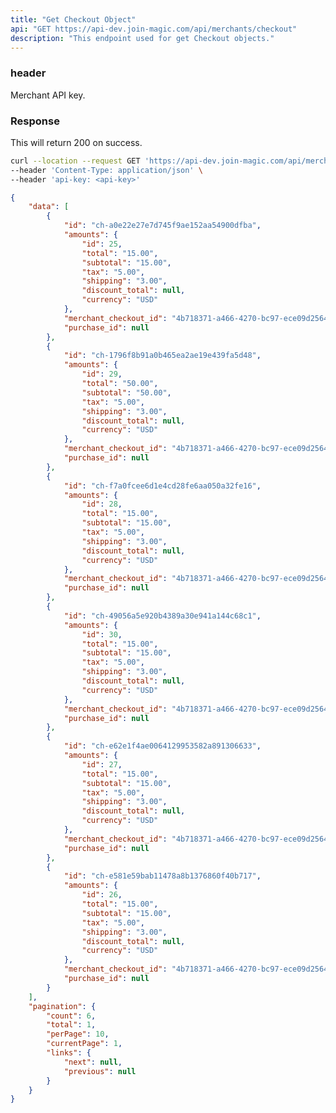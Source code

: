 ```yaml
---
title: "Get Checkout Object"
api: "GET https://api-dev.join-magic.com/api/merchants/checkout"
description: "This endpoint used for get Checkout objects."
---
```


### header
<ParamField header="api-key" type="string">
  Merchant API key.
</ParamField>

### Response

<ResponseField name="success" type="number">
  This will return 200 on success.
</ResponseField>

<RequestExample>

```bash Example Request
curl --location --request GET 'https://api-dev.join-magic.com/api/merchants/checkout' \
--header 'Content-Type: application/json' \
--header 'api-key: <api-key>'
```

</RequestExample>

<ResponseExample>

```json Response
{
    "data": [
        {
            "id": "ch-a0e22e27e7d745f9ae152aa54900dfba",
            "amounts": {
                "id": 25,
                "total": "15.00",
                "subtotal": "15.00",
                "tax": "5.00",
                "shipping": "3.00",
                "discount_total": null,
                "currency": "USD"
            },
            "merchant_checkout_id": "4b718371-a466-4270-bc97-ece09d256443",
            "purchase_id": null
        },
        {
            "id": "ch-1796f8b91a0b465ea2ae19e439fa5d48",
            "amounts": {
                "id": 29,
                "total": "50.00",
                "subtotal": "50.00",
                "tax": "5.00",
                "shipping": "3.00",
                "discount_total": null,
                "currency": "USD"
            },
            "merchant_checkout_id": "4b718371-a466-4270-bc97-ece09d256443",
            "purchase_id": null
        },
        {
            "id": "ch-f7a0fcee6d1e4cd28fe6aa050a32fe16",
            "amounts": {
                "id": 28,
                "total": "15.00",
                "subtotal": "15.00",
                "tax": "5.00",
                "shipping": "3.00",
                "discount_total": null,
                "currency": "USD"
            },
            "merchant_checkout_id": "4b718371-a466-4270-bc97-ece09d256443",
            "purchase_id": null
        },
        {
            "id": "ch-49056a5e920b4389a30e941a144c68c1",
            "amounts": {
                "id": 30,
                "total": "15.00",
                "subtotal": "15.00",
                "tax": "5.00",
                "shipping": "3.00",
                "discount_total": null,
                "currency": "USD"
            },
            "merchant_checkout_id": "4b718371-a466-4270-bc97-ece09d256443",
            "purchase_id": null
        },
        {
            "id": "ch-e62e1f4ae0064129953582a891306633",
            "amounts": {
                "id": 27,
                "total": "15.00",
                "subtotal": "15.00",
                "tax": "5.00",
                "shipping": "3.00",
                "discount_total": null,
                "currency": "USD"
            },
            "merchant_checkout_id": "4b718371-a466-4270-bc97-ece09d256443",
            "purchase_id": null
        },
        {
            "id": "ch-e581e59bab11478a8b1376860f40b717",
            "amounts": {
                "id": 26,
                "total": "15.00",
                "subtotal": "15.00",
                "tax": "5.00",
                "shipping": "3.00",
                "discount_total": null,
                "currency": "USD"
            },
            "merchant_checkout_id": "4b718371-a466-4270-bc97-ece09d256443",
            "purchase_id": null
        }
    ],
    "pagination": {
        "count": 6,
        "total": 1,
        "perPage": 10,
        "currentPage": 1,
        "links": {
            "next": null,
            "previous": null
        }
    }
}
```

</ResponseExample>

